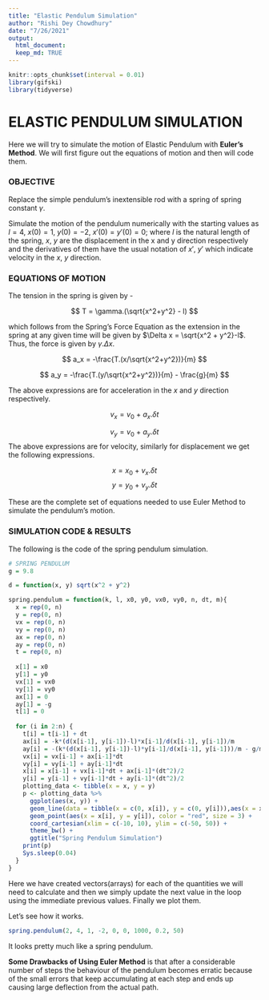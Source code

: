 ---
title: "Elastic Pendulum Simulation"
author: "Rishi Dey Chowdhury"
date: "7/26/2021"
output: 
  html_document:
  keep_md: TRUE
---

```{r setup, include=FALSE}
knitr::opts_chunk$set(interval = 0.01)
library(gifski)
library(tidyverse)
```

# ELASTIC PENDULUM SIMULATION

Here we will try to simulate the motion of Elastic Pendulum with **Euler's Method**. We will first figure out the equations of motion and then will code them.

### OBJECTIVE

Replace the simple pendulum's inextensible rod with a spring of spring constant $\gamma$.

Simulate the motion of the pendulum numerically with the starting values as $l = 4$, $x(0) = 1$, $y(0) = -2$, $x'(0) = y'(0) = 0$; where $l$ is the natural length of the spring, $x,\ y$ are the displacement in the x and y direction respectively and the derivatives of them have the usual notation of $x',\ y'$ which indicate velocity in the $x, \ y$ direction.

### EQUATIONS OF MOTION

The tension in the spring is given by -

$$
T = \gamma.(\sqrt{x^2+y^2} - l)
$$

which follows from the Spring's Force Equation as the extension in the spring at any given time will be given by $\Delta x = \sqrt{x^2 + y^2}-l$. Thus, the force is given by $\gamma.\Delta x$.

$$
a_x = -\frac{T.(x/\sqrt{x^2+y^2})}{m}
$$

$$
a_y = -\frac{T.(y/\sqrt{x^2+y^2})}{m} - \frac{g}{m}
$$

The above expressions are for acceleration in the $x$ and $y$ direction respectively.

$$
v_x = v_0\ +\ a_x.\delta t 
$$

$$
v_y = v_0\ +\ a_y.\delta t
$$ The above expressions are for velocity, similarly for displacement we get the following expressions.

$$
x = x_0\ +\ v_x.\delta t
$$ $$
y = y_0\ +\ v_y.\delta t
$$

These are the complete set of equations needed to use Euler Method to simulate the pendulum's motion.

### SIMULATION CODE & RESULTS

The following is the code of the spring pendulum simulation.

```{r simulation}
# SPRING PENDULUM
g = 9.8

d = function(x, y) sqrt(x^2 + y^2)

spring.pendulum = function(k, l, x0, y0, vx0, vy0, n, dt, m){
  x = rep(0, n)
  y = rep(0, n)
  vx = rep(0, n)
  vy = rep(0, n)
  ax = rep(0, n)
  ay = rep(0, n)
  t = rep(0, n)
  
  x[1] = x0
  y[1] = y0
  vx[1] = vx0
  vy[1] = vy0
  ax[1] = 0
  ay[1] = -g
  t[1] = 0
  
  for (i in 2:n) {
    t[i] = t[i-1] + dt
    ax[i] = -k*(d(x[i-1], y[i-1])-l)*x[i-1]/d(x[i-1], y[i-1])/m
    ay[i] = -(k*(d(x[i-1], y[i-1])-l)*y[i-1]/d(x[i-1], y[i-1]))/m - g/m
    vx[i] = vx[i-1] + ax[i-1]*dt
    vy[i] = vy[i-1] + ay[i-1]*dt
    x[i] = x[i-1] + vx[i-1]*dt + ax[i-1]*(dt^2)/2
    y[i] = y[i-1] + vy[i-1]*dt + ay[i-1]*(dt^2)/2
    plotting_data <- tibble(x = x, y = y)
    p <- plotting_data %>%
      ggplot(aes(x, y)) +
      geom_line(data = tibble(x = c(0, x[i]), y = c(0, y[i])),aes(x = x, y = y), size = 1.5, color = "blue") +
      geom_point(aes(x = x[i], y = y[i]), color = "red", size = 3) +
      coord_cartesian(xlim = c(-10, 10), ylim = c(-50, 50)) +
      theme_bw() +
      ggtitle("Spring Pendulum Simulation")
    print(p)
    Sys.sleep(0.04)
  }
}
```

Here we have created vectors(arrays) for each of the quantities we will need to calculate and then we simply update the next value in the loop using the immediate previous values. Finally we plot them.

Let's see how it works.

```{r run_simulation, animation.hook='gifski', cache=TRUE}
spring.pendulum(2, 4, 1, -2, 0, 0, 1000, 0.2, 50)
```

It looks pretty much like a spring pendulum.

**Some Drawbacks of Using Euler Method** is that after a considerable number of steps the behaviour of the pendulum becomes erratic because of the small errors that keep accumulating at each step and ends up causing large deflection from the actual path.
